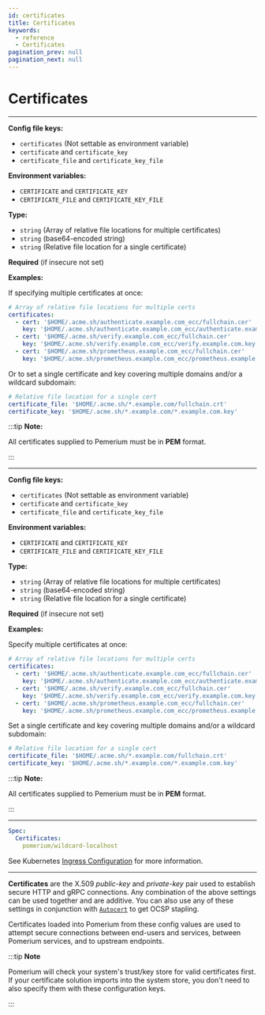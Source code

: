 ```yaml
---
id: certificates
title: Certificates
keywords:
  - reference
  - Certificates
pagination_prev: null
pagination_next: null
---
```



# Certificates

<Tabs>
<TabItem value="Core" label="Core">

---

**Config file keys:**
- `certificates` (Not settable as environment variable)
- `certificate` and `certificate_key`
- `certificate_file` and `certificate_key_file` <br/>

**Environment variables:**
- `CERTIFICATE` and `CERTIFICATE_KEY`
- `CERTIFICATE_FILE` and `CERTIFICATE_KEY_FILE` <br/>

**Type:**
- `string` (Array of relative file locations for multiple certificates)
- `string` (base64-encoded string)
- `string` (Relative file location for a single certificate) <br/>

**Required** (if insecure not set)

**Examples:**

If specifying multiple certificates at once:

```yaml
# Array of relative file locations for multiple certs
certificates:
  - cert: '$HOME/.acme.sh/authenticate.example.com_ecc/fullchain.cer'
    key: '$HOME/.acme.sh/authenticate.example.com_ecc/authenticate.example.com.key'
  - cert: '$HOME/.acme.sh/verify.example.com_ecc/fullchain.cer'
    key: '$HOME/.acme.sh/verify.example.com_ecc/verify.example.com.key'
  - cert: '$HOME/.acme.sh/prometheus.example.com_ecc/fullchain.cer'
    key: '$HOME/.acme.sh/prometheus.example.com_ecc/prometheus.example.com.key'
```

Or to set a single certificate and key covering multiple domains and/or a wildcard subdomain:

```yaml
# Relative file location for a single cert
certificate_file: '$HOME/.acme.sh/*.example.com/fullchain.crt'
certificate_key: '$HOME/.acme.sh/*.example.com/*.example.com.key'
```

:::tip **Note:**

All certificates supplied to Pemerium must be in **PEM** format.

:::

</TabItem>
<TabItem value="Enterprise" label="Enterprise">

---

**Config file keys:**
- `certificates` (Not settable as environment variable)
- `certificate` and `certificate_key`
- `certificate_file` and `certificate_key_file` <br/>

**Environment variables:**
- `CERTIFICATE` and `CERTIFICATE_KEY`
- `CERTIFICATE_FILE` and `CERTIFICATE_KEY_FILE` <br/>

**Type:**
- `string` (Array of relative file locations for multiple certificates)
- `string` (base64-encoded string)
- `string` (Relative file location for a single certificate) <br/>

**Required** (if insecure not set)

**Examples:**

Specify multiple certificates at once:

```yaml
# Array of relative file locations for multiple certs
certificates:
  - cert: '$HOME/.acme.sh/authenticate.example.com_ecc/fullchain.cer'
    key: '$HOME/.acme.sh/authenticate.example.com_ecc/authenticate.example.com.key'
  - cert: '$HOME/.acme.sh/verify.example.com_ecc/fullchain.cer'
    key: '$HOME/.acme.sh/verify.example.com_ecc/verify.example.com.key'
  - cert: '$HOME/.acme.sh/prometheus.example.com_ecc/fullchain.cer'
    key: '$HOME/.acme.sh/prometheus.example.com_ecc/prometheus.example.com.key'
```

Set a single certificate and key covering multiple domains and/or a wildcard subdomain:

```yaml
# Relative file location for a single cert
certificate_file: '$HOME/.acme.sh/*.example.com/fullchain.crt'
certificate_key: '$HOME/.acme.sh/*.example.com/*.example.com.key'
```

:::tip **Note:**

All certificates supplied to Pemerium must be in **PEM** format.

:::

</TabItem>
<TabItem value="Kubernetes" label="Kubernetes">

---

```yaml
Spec:
  Certificates:
    pomerium/wildcard-localhost
```

See Kubernetes [Ingress Configuration](/docs/deploying/k8s/reference#spec) for more information.

</TabItem>
</Tabs>

---

**Certificates** are the X.509 _public-key_ and _private-key_ pair used to establish secure HTTP and gRPC connections. Any combination of the above settings can be used together and are additive. You can also use any of these settings in conjunction with [`Autocert`](/docs/reference/autocert) to get OCSP stapling.

Certificates loaded into Pomerium from these config values are used to attempt secure connections between end-users and services, between Pomerium services, and to upstream endpoints.

:::tip **Note**

Pomerium will check your system's trust/key store for valid certificates first. If your certificate solution imports into the system store, you don't need to also specify them with these configuration keys.

:::
